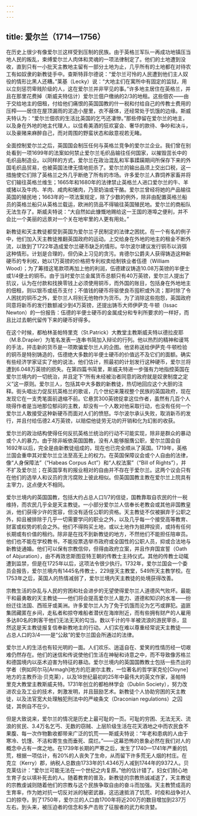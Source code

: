 ```yaml
---
---
---
```

title: 爱尔兰（1714—1756）
---




在历史上很少有像爱尔兰这样受到压制的民族。由于英格兰军队一再成功地镇压当地人民的叛乱，束缚爱尔兰人肉体和灵魂的一项法律制定了。他们的土地遭到没收，直到只有一小批天主教地主留有一部分土地为止，几乎所有的土地都在对待农工有如奴隶的新教徒手中。查斯特菲尔德说：“爱尔兰可怜的人民遭到他们主人奴役的情形比黑人还糟。”莱基（Lecky）说：“大地主们在寓所中有固定的监狱，用以立刻惩罚卑贱阶级的人，这在爱尔兰并非罕见的事。”许多地主居住在英格兰，并且在那里花费掉（斯威夫特估计）爱尔兰佃户缴纳的2/3的地租。这些佃农——由于交给地主的佃租，付给他们痛恨的英国国教的什一税和付给自己的传教士费用的压榨——居住在屋顶漏雨的泥造小屋里，衣不蔽体，还经常处于饥饿的边缘。斯威夫特认为：“爱尔兰佃农的生活比英国的乞丐还凄惨。”那些停留在爱尔兰的地主，以及身在外地的地主代理人，以佳肴美酒的狂欢宴会、奢华的款待、争吵和决斗，以及豪赌来麻醉自己，而对周围的野蛮状态和敌意视若无睹。

全面控制爱尔兰之后，英国国会制压任何与英格兰竞争的爱尔兰企业。我们曾在别处看到一项1699年的法案如何禁止爱尔兰毛织品输往任何国家，以摧毁茁长中的毛织品制造业。以同样的方式，爱尔兰在政治混乱和军事蹂躏期间所保存下来的外国毛织品贸易，也被英国法律无情地扼杀了。爱尔兰的输出品须上交出口税，这一措施使它们除了英格兰之外几乎断绝了所有的市场。许多爱尔兰人靠饲养家畜并将它们输往英格兰维生；1665年和1680年的法律禁止英格兰人进口爱尔兰的牛、羊或猪以及牛肉、羊肉、咸肉和猪肉，乃至奶油或干酪。爱尔兰曾经将她的产品输往英国的殖民地；1663年的一项法案规定，除了少数的例外，除非由配置英格兰船员的英格兰船只从英格兰载运，欧洲的货品不得输往英国殖民地。爱尔兰的商船队无法生存了。斯威夫特说：“大自然如此慷慨地赐给这一王国的港埠之便利，并不会比一个美丽的远景对一个关在地牢里的人更有用处。”

新教徒和天主教徒都受到英国为爱尔兰子民制定的法律之困扰。在一个有名的例子中，他们加入天主教徒推翻英国政府的运动。上交给身在外地的地主的租金不断外流，以致到了1722年造成爱尔兰硬币缺乏的情形。华尔波尔建议发行铜币以消弭这种情形。计划是合理的，但仍染上习见的贪污。肯德尔公爵夫人获得铸造这种新硬币的专利权，她以1万英镑的价格把专利权卖给制铁业者伍德（William Wood）；为了筹措这笔款项再加上他的利润，伍德建议铸造10.08万英镑的半便士或1/4便士的铜币。由于当时爱尔兰金属货币总额只有40万英镑，爱尔兰人提出了抗议，认为在付款和找换零钱上必须使用铜币，而外国的账目，包括身在外地地主的佃租，则以银币或纸币支付；不值钱的硬币将驱使良币囤积或外流；那时除了令人困扰的铜币之外，爱尔兰人将别无他物作为货币。为了消除这些抱怨，英国政府同意将新币的发行数额减少到4万英镑，还提出铸币大师伊萨克·牛顿（Issac Newton）的一份报告：伍德的半便士硬币的金属成分和专利所要求的一样好，而且比过去朝代留传下来的硬币好得多。

在这个时候，都柏林圣帕特里克（St.Patrick）大教堂主教斯威夫特以德拉皮耶（M.B.Drapier）为笔名发表一连串书简加入辩论的行列。他以热烈的精神和谩骂的手法，抨击新的货币是一项欺骗爱尔兰人的企图。他坚称送给伊萨克·牛顿检验的铜币是特别铸造的，伍德绝大多数的半便士硬币的价值远不及它们的面额。确实有些经济学家证实了他的说法，他们估计，照最初的计划发行这种硬币，爱尔兰将遭到6.048万英镑的损失。在第四篇书简里，斯威夫特进一步强有力地指控英国在爱尔兰境内的一切统治，并且定下“所有未经被治者同意的政府就是奴隶制度之定义”这一原则。爱尔兰人，包括其中大多数的新教徒，热切地回应这个大胆的注释。街头唱出力促反抗英格兰的歌谣，几个世纪来蔑视整个民族的英国政府，现在发现它在一支秃笔面前退缩不前。它悬赏300英镑捉拿这位作者，虽然有几百个人晓得作者是当地那位郁闷的主教，却没有一个人敢对他采取行动，也没有任何一个爱尔兰人敢接受这种新硬币而面对人们的愤怒。华尔波尔承认失败，取消新币的发行，并且付给伍德2.4万英镑，以赔偿他徒劳无功的开销和化为幻影的收获。

爱尔兰的政治结构使得任何反抗英格兰统治的行动不可能实现，除非是群众的暴动或个人的暴力。由于除非皈依英国国教，没有人能够服膺公职，爱尔兰国会自1692年以后，完全是由新教徒组成的，现在也已完全顺从了英国。1719年，英格兰国会重申其对爱尔兰立法至高无上的权力。在英国保障议会或个人自由的法律，像“人身保障法”（“Habeas Corpus Act”）和“人权法案”（“Bill of Rights”），并不扩及爱尔兰；在英国享有的报业相对的自由并不存在于爱尔兰。这两个议会只有在他们的选举人和议员的贪污腐败上彼此相似。但英国国教主教在爱尔兰上院具有主宰力，这点便大不相同。

爱尔兰境内的英国国教，包括大约占总人口1/7的信徒，国教靠取自农民的什一税维持，而农民几乎全是天主教徒。一小部分爱尔兰人信奉长老教会或其他非国教皇派，他们获得少许的宽容，但没有适任公职的资格。天主教徒不仅被摒弃于公职之外，抑且被排除于几乎一切需要学问的职业之外，以及几乎每一个接受高等教育、财富或权势的机会之外。他们不得购买土地，或以土地作为抵押投资，或持有任何长期或有价值的租约。除非是在找不到新教徒的地方，不然他们不能担任陪审员。他们也不能在学校教书，不能投票选举市政府或全国性的公职人员，抑或合法地与新教徒通婚。他们可以保有宗教信仰，但得由政府立案，并且作弃国宣誓（Oath of Abjuration），由不再效忠斯图亚特王朝的传教士主持仪式。其他的传教士动辄遭到监禁，但是在1725年以后，这项法令很少执行。1732年，爱尔兰国会一个委员会报告，爱尔兰境内有1445名传教士，229座天主教堂，549所天主教学校。在1753年之后，英国人的热情减弱了，爱尔兰境内天主教徒的处境获得改善。

宗教生活的杂乱与人民的穷困和社会进步的无望使得爱尔兰人道德风气败坏。最能干和最勇敢的天主教徒——他们将会提高爱尔兰人能力、道德和知识的水准——纷纷迁往法国、西班牙或美洲。许多爱尔兰人为了免于饥饿而沦为乞丐或罪犯。盗匪集团藏匿在乡间，走私者和掠夺难船者潜伏在海岸附近，而有些拥有财产的人雇用多达80名的刺客干他们无法无天的勾当。数以千计的牛羊被流浪的游民宰杀，显然这是天主教徒报复信奉新教地主的行动。人们实在难以尊重经常说天主教徒——占总人口的3/4——是“公敌”的爱尔兰国会所通过的法律。

爱尔兰人的生活也有较光明的一面。人们欢乐、逍遥自在、爱笑的性情历经一切艰难仍然存在。他们的迷信和传说使他们生活在神秘和诗意之中，而不导致像苏格兰和德国境内以巫术迫害为特征的暴动。爱尔兰境内的英国国教教士包括一些杰出的学者（例如阿尔马[Armagh]地方的厄谢尔主教，一位著名的哲学家克伦[Cloyne]地方的主教乔治·贝克莱），以及18世纪最初的25年中最伟大的英文作家，圣帕特里克大教堂主教斯威夫特。1731年创立的都柏林学会（Dublin Society），努力改进农业及工业的技术，刺激发明，并且鼓励艺术。新教徒个人协助穷困的天主教徒，以及法官宽大处理触犯刑法中的严峻条文（Draconian regulations）之囚徒，其例自不在少。

但是大致说来，爱尔兰的情况是历史上最可耻的一页。可耻的穷困、无法无天、流浪的贫民、3.4万名乞丐、无数的窃贼、上层阶级生活在花天酒地之中而农民食不果腹、每一次作物歉收都带来广泛的饥荒——斯威夫特说：“年老和患病的人由于寒冷、饥馑、不洁和寄生虫而垂死、腐烂。”——这幕恐怖的景象必然在我们对人的概念中占有一席之地。在1739年长期的严寒之后，发生了1740—1741年严重的饥荒，根据一项估计，有20%的人丧失了生命，从而留下许多荒无人烟的村庄。在克立（Kerry）郡，纳税人总数由1733年的1.4346万人减到1744年的9372人。贝克莱估计：“爱尔兰可能无法在一个世纪之内复原。”他的估计错了。妇女们耐心地生育子女以填补死去的人。随着教育的普及，新教徒的宗教热诚减退了，天主教徒的宗教虔诚则随着他们的宗教与这个民族争取自由的奋斗而加强。天主教赞成高的生育率，作为她对抗一切反对派的秘密武器，这迅速抵消了饥荒、时疫和战争对人口的掠夺。到了1750年，爱尔兰的人口由1700年将近200万的数目增加到237万左右。到头来，被压迫者的信念和多产击败了征服者的武力和贪婪。